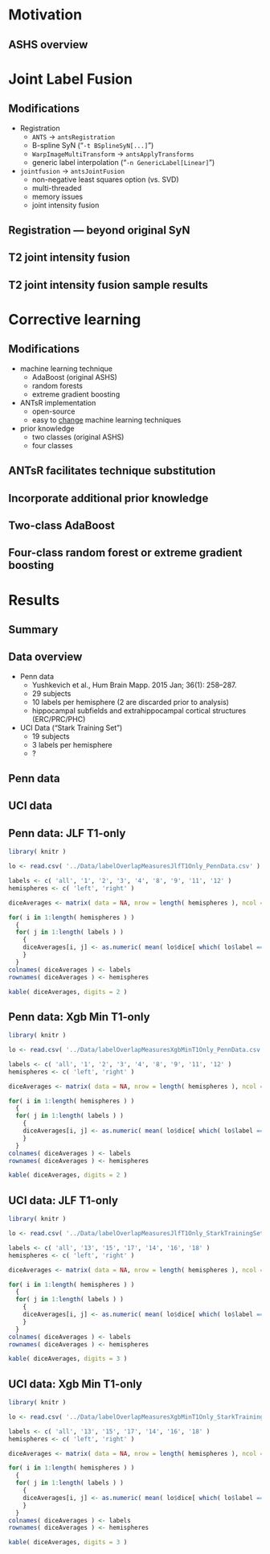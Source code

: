 
# Motivation

<!--

* Difficult to run
* What is the effect of the heuristics?
* Does not use the the latest technology.
* What about all the T1 data?

-->

## ASHS overview

\centering
\includegraphics[width=0.85 \textwidth]{../Figures/ashs.png}

# Joint Label Fusion

## Modifications

* Registration
    * ``ANTS`` $\rightarrow$ ``antsRegistration``
    * B-spline SyN ("``-t BSplineSyN[...]``")
    * ``WarpImageMultiTransform`` $\rightarrow$ ``antsApplyTransforms``
    * generic label interpolation  ("``-n GenericLabel[Linear]``")
* ``jointfusion`` $\rightarrow$ ``antsJointFusion``
    * non-negative least squares option (vs. SVD)
    * multi-threaded
    * memory issues
    * joint intensity fusion

## Registration --- beyond original SyN

\centering
\includegraphics[width=0.85 \textwidth]{../Figures/Frontiers_ITK.png}

\vspace{2mm}

\centering
\includegraphics[width=0.85 \textwidth]{../Figures/Frontiers_BSplineSyN.png}

## T2 joint intensity fusion

\centering
\includegraphics[width=0.85 \textwidth]{../Figures/jifNormalization.png}

## T2 joint intensity fusion sample results

\centering
\includegraphics[width=0.85 \textwidth]{../Figures/jifResults.png}

# Corrective learning

## Modifications

* machine learning technique
    * AdaBoost (original ASHS)
    * random forests
    * extreme gradient boosting
* ANTsR implementation
    * open-source
    * easy to [change](https://github.com/stnava/ANTsR/blob/master/R/segmentationRefinement.R#L375-L413) machine learning techniques
* prior knowledge
    * two classes (original ASHS)
    * four classes


<!--
##

\centering
\includegraphics[width=1.0 \textwidth]{../Figures/Lecture01/Lecture_01_42.png}

<p style="text-align: center; font-size: 4px">http://www.yisongyue.com/courses/cs155/2016_winter/lectures/Lecture_01.pdf</p>

## $error = bias + variance$

\centering
\includegraphics[width=1.0 \textwidth]{../Figures/Lecture01/Lecture_01_43.png}

##

\centering
\includegraphics[width=1.0 \textwidth]{../Figures/Lecture01/Lecture_01_44.png}

##

\centering
\includegraphics[width=1.0 \textwidth]{../Figures/Lecture01/Lecture_01_45.png}

## $error = bias + variance$

\centering
\includegraphics[width=0.85 \textwidth]{../Figures/Lecture01/Lecture_01_46.png}

##

\centering
\includegraphics[width=1.0 \textwidth]{../Figures/Lecture01/Lecture_01_47.png}

##

\centering
\includegraphics[width=1.0 \textwidth]{../Figures/Lecture01/Lecture_01_48.png}

##

\centering
\includegraphics[width=1.0 \textwidth]{../Figures/Lecture01/Lecture_01_49.png}
-->

##

\centering
\includegraphics[width=0.85 \textwidth]{../Figures/machineLearningTechniques.png}

##  ANTsR facilitates technique substitution

\centering
\includegraphics[width=0.85 \textwidth]{../Figures/segRefinement.png}

## Incorporate additional prior knowledge

\centering
\includegraphics[width=0.85 \textwidth]{../Figures/correctiveLearning001.png}

## Two-class AdaBoost

\centering
\includegraphics[width=0.85 \textwidth]{../Figures/correctiveLearning002.png}

## Four-class random forest or extreme gradient boosting

\centering
\includegraphics[width=0.85 \textwidth]{../Figures/correctiveLearning003.png}

# Results

## Summary

\centering
\includegraphics[width=0.85 \textwidth]{../Figures/summaryResults.png}

## Data overview

* Penn data
    * Yushkevich et al., Hum Brain Mapp. 2015 Jan; 36(1): 258–287.
    * 29 subjects
    * 10 labels per hemisphere (2 are discarded prior to analysis)
    * hippocampal subfields and extrahippocampal cortical structures (ERC/PRC/PHC)

* UCI Data ("Stark Training Set")
    * 19 subjects
    * 3 labels per hemisphere
    * ?

## Penn data

\centering
\includegraphics[width=1 \textwidth]{../Figures/pennResults.png}

## UCI data

\centering
\includegraphics[width=1 \textwidth]{../Figures/uciResults.png}


## Penn data:  JLF T1-only

```r
library( knitr )

lo <- read.csv( '../Data/labelOverlapMeasuresJlfT1Only_PennData.csv' )

labels <- c( 'all', '1', '2', '3', '4', '8', '9', '11', '12' )
hemispheres <- c( 'left', 'right' )

diceAverages <- matrix( data = NA, nrow = length( hemispheres ), ncol = length( labels ) )

for( i in 1:length( hemispheres ) )
  {
  for( j in 1:length( labels ) )
    {
    diceAverages[i, j] <- as.numeric( mean( lo$dice[ which( lo$label == labels[j] & lo$hemisphere == hemispheres[i] ) ]) )
    }
  }
colnames( diceAverages ) <- labels
rownames( diceAverages ) <- hemispheres

kable( diceAverages, digits = 2 )
```

## Penn data:  Xgb Min T1-only

```r
library( knitr )

lo <- read.csv( '../Data/labelOverlapMeasuresXgbMinT1Only_PennData.csv' )

labels <- c( 'all', '1', '2', '3', '4', '8', '9', '11', '12' )
hemispheres <- c( 'left', 'right' )

diceAverages <- matrix( data = NA, nrow = length( hemispheres ), ncol = length( labels ) )

for( i in 1:length( hemispheres ) )
  {
  for( j in 1:length( labels ) )
    {
    diceAverages[i, j] <- as.numeric( mean( lo$dice[ which( lo$label == labels[j] & lo$hemisphere == hemispheres[i] ) ], na.rm = TRUE) )
    }
  }
colnames( diceAverages ) <- labels
rownames( diceAverages ) <- hemispheres

kable( diceAverages, digits = 2 )
```

## UCI data:  JLF T1-only

```r
library( knitr )

lo <- read.csv( '../Data/labelOverlapMeasuresJlfT1Only_StarkTrainingSet.csv' )

labels <- c( 'all', '13', '15', '17', '14', '16', '18' )
hemispheres <- c( 'left', 'right' )

diceAverages <- matrix( data = NA, nrow = length( hemispheres ), ncol = length( labels ) )

for( i in 1:length( hemispheres ) )
  {
  for( j in 1:length( labels ) )
    {
    diceAverages[i, j] <- as.numeric( mean( lo$dice[ which( lo$label == labels[j] & lo$hemisphere == hemispheres[i] ) ]) )
    }
  }
colnames( diceAverages ) <- labels
rownames( diceAverages ) <- hemispheres

kable( diceAverages, digits = 3 )
```

## UCI data:  Xgb Min T1-only

```r
library( knitr )

lo <- read.csv( '../Data/labelOverlapMeasuresXgbMinT1Only_StarkTrainingSet.csv' )

labels <- c( 'all', '13', '15', '17', '14', '16', '18' )
hemispheres <- c( 'left', 'right' )

diceAverages <- matrix( data = NA, nrow = length( hemispheres ), ncol = length( labels ) )

for( i in 1:length( hemispheres ) )
  {
  for( j in 1:length( labels ) )
    {
    diceAverages[i, j] <- as.numeric( mean( lo$dice[ which( lo$label == labels[j] & lo$hemisphere == hemispheres[i] ) ]) )
    }
  }
colnames( diceAverages ) <- labels
rownames( diceAverages ) <- hemispheres

kable( diceAverages, digits = 3 )
```
